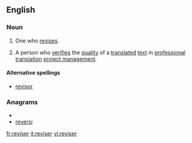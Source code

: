 {{also|réviser}}
==English==

===Noun===
{{en-noun}}

# One who [[revise]]s.
# {{Translation Studies}} A person who [[verify|verifies]] the [[quality]] of a [[translated]] [[text]] in [[professional]] [[translation]] [[project management]].

====Alternative spellings====
* [[revisor]]

===Anagrams===
* {{alphagram|eeirrsv}}
* [[reversi#English|reversi]]

[[fr:reviser]]
[[it:reviser]]
[[vi:reviser]]
